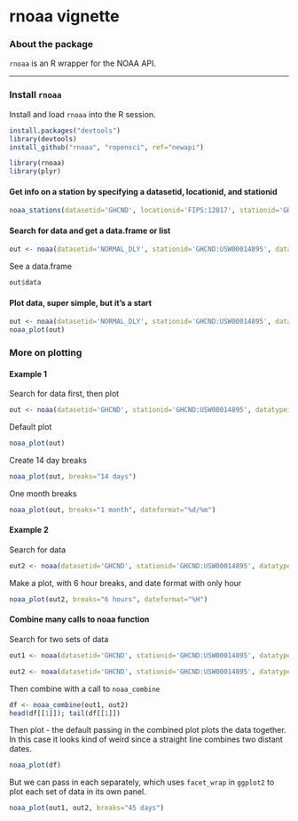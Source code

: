 <!--
%\VignetteEngine{knitr::knitr}
%\VignetteIndexEntry{rnoaa vignette}
-->

rnoaa vignette
======

### About the package

`rnoaa` is an R wrapper for the NOAA API.

********************

### Install `rnoaa`

Install and load `rnoaa` into the R session.

```r
install.packages("devtools")
library(devtools)
install_github("rnoaa", "ropensci", ref="newapi")
```

```r
library(rnoaa)
library(plyr)
```

#### Get info on a station by specifying a datasetid, locationid, and stationid

```r
noaa_stations(datasetid='GHCND', locationid='FIPS:12017', stationid='GHCND:USC00084289')
```

#### Search for data and get a data.frame or list

```r
out <- noaa(datasetid='NORMAL_DLY', stationid='GHCND:USW00014895', datatypeid='dly-tmax-normal')
```

See a data.frame

```r
out$data
```

#### Plot data, super simple, but it's a start

```r
out <- noaa(datasetid='NORMAL_DLY', stationid='GHCND:USW00014895', datatypeid='dly-tmax-normal')
noaa_plot(out)
```

### More on plotting

#### Example 1

Search for data first, then plot

```r
out <- noaa(datasetid='GHCND', stationid='GHCND:USW00014895', datatypeid='PRCP', startdate = '2010-05-01', enddate = '2010-10-31', limit=500)
```

Default plot

```r
noaa_plot(out)
```

Create 14 day breaks

```r
noaa_plot(out, breaks="14 days")
```

One month breaks

```r
noaa_plot(out, breaks="1 month", dateformat="%d/%m")
```

#### Example 2

Search for data

```r
out2 <- noaa(datasetid='GHCND', stationid='GHCND:USW00014895', datatypeid='PRCP', startdate = '2010-05-01', enddate = '2010-05-03', limit=100)
```

Make a plot, with 6 hour breaks, and date format with only hour

```r
noaa_plot(out2, breaks="6 hours", dateformat="%H")
```

#### Combine many calls to noaa function

Search for two sets of data

```r
out1 <- noaa(datasetid='GHCND', stationid='GHCND:USW00014895', datatypeid='PRCP', startdate = '2010-03-01', enddate = '2010-05-31', limit=500)

out2 <- noaa(datasetid='GHCND', stationid='GHCND:USW00014895', datatypeid='PRCP', startdate = '2010-09-01', enddate = '2010-10-31', limit=500)
```

Then combine with a call to `noaa_combine`

```r
df <- noaa_combine(out1, out2)
head(df[[1]]); tail(df[[1]])
```

Then plot - the default passing in the combined plot plots the data together. In this case it looks kind of weird since a straight line combines two distant dates.

```r
noaa_plot(df)
```

But we can pass in each separately, which uses `facet_wrap` in `ggplot2` to plot each set of data in its own panel.

```r
noaa_plot(out1, out2, breaks="45 days")
```